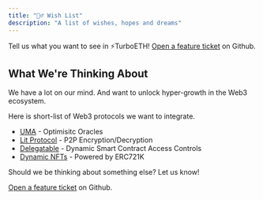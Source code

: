 ```yaml
---
title: "🧞‍♂️ Wish List"
description: "A list of wishes, hopes and dreams"
---
```


Tell us what you want to see in ⚡️TurboETH! [Open a feature ticket](https://github.com/turbo-eth/template-web3-app/issues) on Github.

## What We're Thinking About

We have a lot on our mind. And want to unlock hyper-growth in the Web3 ecosystem. 

Here is short-list of Web3 protocols we want to integrate.

- [UMA]() - Optimisitc Oracles
- [Lit Protocol]() - P2P Encryption/Decryption
- [Delegatable](https://delegatable.org) - Dynamic Smart Contract Access Controls
- [Dynamic NFTs](https://github.com/erc721k) - Powered by ERC721K

Should we be thinking about something else? Let us know!

[Open a feature ticket](https://github.com/turbo-eth/template-web3-app/issues) on Github.